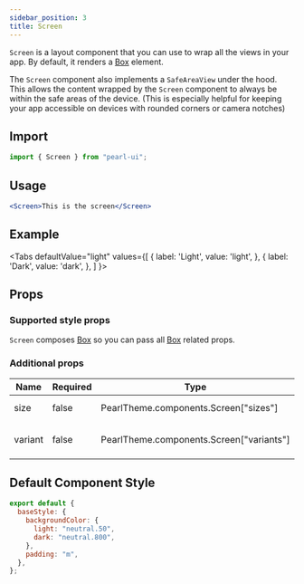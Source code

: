 ```yaml
---
sidebar_position: 3
title: Screen
---
```


`Screen` is a layout component that you can use to wrap all the views in your app. By default, it renders a [Box](./box) element.

The `Screen` component also implements a `SafeAreaView` under the hood. This allows the content wrapped by the `Screen` component to
always be within the safe areas of the device. (This is especially helpful for keeping your app accessible on devices with rounded corners
or camera notches)

## Import

```jsx
import { Screen } from "pearl-ui";
```

## Usage

```jsx
<Screen>This is the screen</Screen>
```

## Example


<Tabs
  defaultValue="light"
  values={[
    { label: 'Light', value: 'light', },
    { label: 'Dark', value: 'dark', },
  ]
}>
<TabItem value="light">

<Snack snackId="@agrawal-rohit/screen-light" />

</TabItem>

<TabItem value="dark">

<Snack snackId="@agrawal-rohit/screen-dark" />

</TabItem>
</Tabs>

## Props

### Supported style props

`Screen` composes [Box](./Box) so you can pass all [Box](./Box) related props.

### Additional props

| Name    | Required | Type                                            | Default | Description               |
| ------- | -------- | ----------------------------------------------- | ------- | ------------------------- |
| size    | false    | <t>PearlTheme.components.Screen["sizes"]</t>    |         | The size of the screen    |
| variant | false    | <t>PearlTheme.components.Screen["variants"]</t> |         | The variant of the screen |

## Default Component Style

```js
export default {
  baseStyle: {
    backgroundColor: {
      light: "neutral.50",
      dark: "neutral.800",
    },
    padding: "m",
  },
};
```
